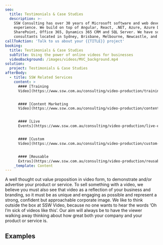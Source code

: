 ```yaml
---
seo:
  title: Testimonials & Case Studies
  description: >-
    SSW Consulting has over 30 years of Microsoft software and web development
    experience. We build on top of Angular, React, .NET, Azure, Azure DevOps,
    SharePoint, Office 365, Dynamics 365 CRM and SQL Server. We have software
    consultants located in Sydney, Brisbane, Melbourne, Newcastle, and China.
callToAction: 'Talk to us about your {{TITLE}} project'
booking:
  title: Testimonials & Case Studies
  subTitle: Using the power of online videos for businesses
  videoBackground: /images/videos/MVC_background.mp4
solution:
  project: Testimonials & Case Studies
afterBody:
  - title: SSW Related Services
    content: >
      #### [Training
      Video](https://www.ssw.com.au/consulting/video-production/training-videos)


      #### [Content Marketing
      Video](https://www.ssw.com.au/consulting/video-production/content-marketing-videos)


      #### [Live
      Events](https://www.ssw.com.au/consulting/video-production/live-events)


      #### [Custom
      Video](https://www.ssw.com.au/consulting/video-production/custom-videos)


      #### [Reusable
      Extras](https://www.ssw.com.au/consulting/video-production/reusable-extras)
    _template: Content
---
```


A well thought out value proposition in video form, to demonstrate and/or advertise your product or service. To sell something with a video, we believe you must also see that video as a reflection of your business and branding, so it must be as unique and engaging as possible and represent a strong, confident but approachable corporate image. We like to think outside the box at SSW Video, because no one wants to hear the words ‘Oh I’m sick of videos like this’. Our aim will always be to have the viewer walking away thinking about how great both your company and your product or service is.

## **Examples**

<VideoEmbed url="https://www.youtube.com/watch?v=wiFadV5SOPc" removeMargin={false} />

<VideoEmbed url="https://www.youtube.com/watch?v=rf7zzTMeTf4" />

<VideoEmbed url="https://www.youtube.com/watch?v=wA0igxdzJeE" />

<VideoEmbed url="https://www.youtube.com/watch?v=i5dxD3XDBcI" />
